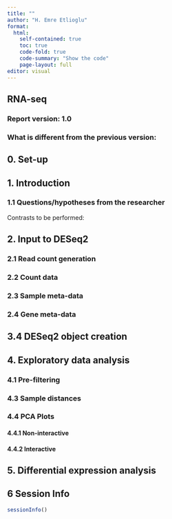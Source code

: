 ```yaml
---
title: ""
author: "H. Emre Etlioglu"
format:
  html:
    self-contained: true
    toc: true
    code-fold: true
    code-summary: "Show the code"
    page-layout: full
editor: visual
---
```


## RNA-seq

### Report version: 1.0

### What is different from the previous version:

## 0. Set-up

## 1. Introduction

### 1.1 Questions/hypotheses from the researcher

Contrasts to be performed:

## 2. Input to DESeq2

### 2.1 Read count generation

### 2.2 Count data

### 2.3 Sample meta-data

### 2.4 Gene meta-data

## 3.4 DESeq2 object creation

## 4. Exploratory data analysis

### 4.1 Pre-filtering

### 4.3 Sample distances

### 4.4 PCA Plots

#### 4.4.1 Non-interactive

#### 4.4.2 Interactive

## 5. Differential expression analysis

## 6 Session Info

```r

sessionInfo()
```
